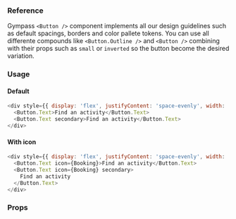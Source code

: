 ### Reference

Gympass `<Button />` component implements all our design guidelines such as default spacings, borders and color pallete tokens.
You can use all differente compounds like `<Button.Outline />` and `<Button />` combining with their props such as `small` or `inverted` so the button become the desired variation.

### Usage

#### Default

```javascript
<div style={{ display: 'flex', justifyContent: 'space-evenly', width: '100%' }}>
  <Button.Text>Find an activity</Button.Text>
  <Button.Text secondary>Find an activity</Button.Text>
</div>
```

#### With icon

```javascript
<div style={{ display: 'flex', justifyContent: 'space-evenly', width: '100%' }}>
  <Button.Text icon={Booking}>Find an activity</Button.Text>
  <Button.Text icon={Booking} secondary>
    Find an activity
  </Button.Text>
</div>
```

### Props

<PropsTable component="Button" platform="web" />
